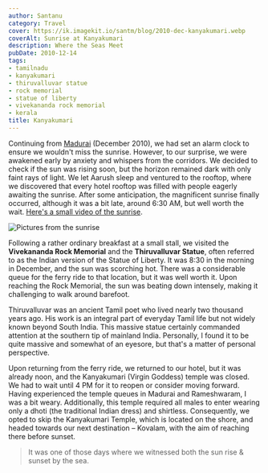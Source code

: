 ```yaml
---
author: Santanu
category: Travel
cover: https://ik.imagekit.io/santm/blog/2010-dec-kanyakumari.webp
coverAlt: Sunrise at Kanyakumari
description: Where the Seas Meet
pubDate: 2010-12-14
tags:
- tamilnadu
- kanyakumari
- thiruvalluvar statue
- rock memorial
- statue of liberty
- vivekananda rock memorial
- kerala
title: Kanyakumari
---
```


 

Continuing from [Madurai](/blogs/madurai/) (December 2010), we had set an alarm clock to ensure we wouldn't miss the sunrise. However, to our surprise, we were awakened early by anxiety and whispers from the corridors. We decided to check if the sun was rising soon, but the horizon remained dark with only faint rays of light. We let Aarush sleep and ventured to the rooftop, where we discovered that every hotel rooftop was filled with people eagerly awaiting the sunrise. After some anticipation, the magnificent sunrise finally occurred, although it was a bit late, around 6:30 AM, but well worth the wait. [Here's a small video of the sunrise](http://youtu.be/Cx0i0X5gpOI).

<Image src={pic1} alt="Pictures from the sunrise"/>

Following a rather ordinary breakfast at a small stall, we visited the **Vivekananda Rock Memorial** and the **Thiruvalluvar Statue**, often referred to as the Indian version of the Statue of Liberty. It was 8:30 in the morning in December, and the sun was scorching hot. There was a considerable queue for the ferry ride to that location, but it was well worth it. Upon reaching the Rock Memorial, the sun was beating down intensely, making it challenging to walk around barefoot.

Thiruvalluvar was an ancient Tamil poet who lived nearly two thousand years ago. His work is an integral part of everyday Tamil life but not widely known beyond South India. This massive statue certainly commanded attention at the southern tip of mainland India. Personally, I found it to be quite massive and somewhat of an eyesore, but that's a matter of personal perspective.

Upon returning from the ferry ride, we returned to our hotel, but it was already noon, and the Kanyakumari (Virgin Goddess) temple was closed. We had to wait until 4 PM for it to reopen or consider moving forward. Having experienced the temple queues in Madurai and Rameshwaram, I was a bit weary. Additionally, this temple required all males to enter wearing only a dhoti (the traditional Indian dress) and shirtless. Consequently, we opted to skip the Kanyakumari Temple, which is located on the shore, and headed towards our next destination – Kovalam, with the aim of reaching there before sunset.

> It was one of those days where we witnessed both the sun rise & sunset by the sea.